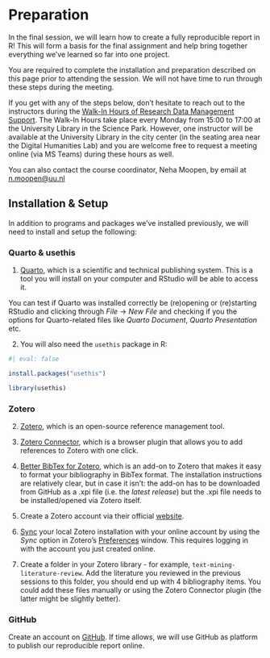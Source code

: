 # Preparation {.unnumbered}

In the final session, we will learn how to create a fully reproducible report in R! This will form a basis for the final assignment and help bring together everything we've learned so far into one project.

You are required to complete the installation and preparation described on this page prior to attending the session. We will not have time to run through these steps during the meeting.

If you get  with any of the steps below, don't hesitate to reach out to the instructors during the [Walk-In Hours of Research Data Management Support](https://www.uu.nl/en/research/research-data-management/walk-in-hours-workshops/walk-in-hours-research-data-software). The Walk-In Hours take place every Monday from 15:00 to 17:00 at the University Library in the Science Park. However, one instructor will be available at the University Library in the city center (in the seating area near the Digital Humanities Lab) and you are welcome free to request a meeting online (via MS Teams) during these hours as well.

You can also contact the course coordinator, Neha Moopen, by email at [n.moopen@uu.nl](n.moopen@uu.nl)

## Installation & Setup

In addition to programs and packages we've installed previously, we will need to install and setup the following:

### Quarto & usethis

1. [Quarto](https://quarto.org/docs/get-started/), which is a scientific and technical publishing system. This is a tool you will install on your computer and RStudio will be able to access it.

You can test if Quarto was installed correctly be (re)opening or (re)starting RStudio and clicking through _File_ -> _New File_ and checking if you the options for Quarto-related files like _Quarto Document_, _Quarto Presentation_ etc.

2. You will also need the `usethis` package in R:

```r
#| eval: false

install.packages("usethis")

library(usethis)
```

### Zotero

2. [Zotero](https://www.zotero.org/download/), which is an open-source reference management tool.

3. [Zotero Connector](https://www.zotero.org/download/connectors), which is a browser plugin that allows you to add references to Zotero with one click.

4. [Better BibTex for Zotero](https://retorque.re/zotero-better-bibtex/installation/), which is an add-on to Zotero that makes it easy to format your bibliography in BibTex format. The installation instructions are relatively clear, but in case it isn't: the add-on has to be downloaded from GitHub as a .xpi file (i.e. the _latest release_) but the .xpi file needs to be installed/opened via Zotero itself. 

5. Create a Zotero account via their official [website](https://www.zotero.org/).

6. [Sync](https://www.zotero.org/support/sync) your local Zotero installation with your online account by using the _Sync_ option in Zotero's [Preferences](https://www.zotero.org/support/preferences) window. This requires logging in with the account you just created online.

7. Create a folder in your Zotero library - for example, `text-mining-literature-review`. Add the literature you reviewed in the previous sessions to this folder, you should end up with 4 bibliography items. You could add these files manually or using the Zotero Connector plugin (the latter might be slightly better).

### GitHub

Create an account on [GitHub](https://github.com/). If time allows, we will use GitHub as platform to publish our reproducible report online.



